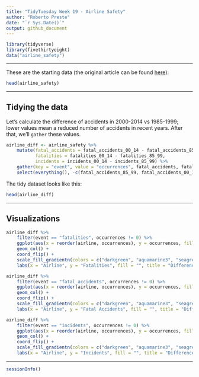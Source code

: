 ```yaml
---
title: "TidyTuesday Week 19 - Airline Safety"
author: "Roberto Preste"
date: "`r Sys.Date()`"
output: github_document
---
```


```r
library(tidyverse)
library(fivethirtyeight)
data("airline_safety")
```

___

These are the starting data (the original article can be found [here](https://fivethirtyeight.com/features/should-travelers-avoid-flying-airlines-that-have-had-crashes-in-the-past/)):  

```r
head(airline_safety)
```

___

## Tidying the data  

Let's calculate the difference of accidents in 2000-2014 vs 1985-1999; lower values mean a reduced number of accidents in recent years. After that, we'll `gather` these values.  

```r
airline_diff <- airline_safety %>% 
    mutate(fatal_accidents = fatal_accidents_00_14 - fatal_accidents_85_99, 
           fatalities = fatalities_00_14 - fatalities_85_99, 
           incidents = incidents_00_14 - incidents_85_99) %>% 
    gather(key = "event", value = "occurrences", fatal_accidents, fatalities, incidents) %>% 
    select(everything(), -c(fatal_accidents_85_99, fatal_accidents_00_14, fatalities_85_99, fatalities_00_14, incidents_85_99, incidents_00_14))
```

The tidy dataset looks like this:  

```r
head(airline_diff)
```

___

## Visualizations  


```r
airline_diff %>% 
    filter(event == "fatalities", occurrences != 0) %>% 
    ggplot(aes(x = reorder(airline, occurrences), y = occurrences, fill = occurrences)) + 
    geom_col() + 
    coord_flip() + 
    scale_fill_gradientn(colors = c("darkgreen", "aquamarine3", "seagreen3", "yellow", "orange", "darkred")) +
    labs(x = "Airline", y = "Fatalities", fill = "", title = "Difference in number of fatalities", subtitle = "Years 1985-1999 vs 2000-2014")
```

```r
airline_diff %>% 
    filter(event == "fatal_accidents", occurrences != 0) %>% 
    ggplot(aes(x = reorder(airline, occurrences), y = occurrences, fill = occurrences)) + 
    geom_col() + 
    coord_flip() +
    scale_fill_gradientn(colors = c("darkgreen", "aquamarine3", "seagreen3", "orange", "darkred"), values = c(0, 0.6, 0.7, 0.8, 1)) + 
    labs(x = "Airline", y = "Fatal Accidents", fill = "", title = "Difference in number of fatal accidents", subtitle = "Years 1985-1999 vs 2000-2014")
```

```r
airline_diff %>% 
    filter(event == "incidents", occurrences != 0) %>% 
    ggplot(aes(x = reorder(airline, occurrences), y = occurrences, fill = occurrences)) + 
    geom_col() + 
    coord_flip() +
    scale_fill_gradientn(colors = c("darkgreen", "aquamarine3", "seagreen3", "orange", "darkred"), values = c(0, 0.7, 0.8, 0.9, 1)) + 
    labs(x = "Airline", y = "Incidents", fill = "", title = "Difference in number of incidents", subtitle = "Years 1985-1999 vs 2000-2014")
```

___  

```r
sessionInfo()
```

